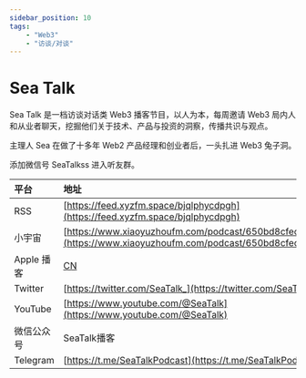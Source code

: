 ---
sidebar_position: 10
tags:
    - "Web3"
    - "访谈/对谈"
---

# Sea Talk

Sea Talk 是一档访谈对话类 Web3 播客节目，以人为本，每周邀请 Web3 局内人和从业者聊天，挖掘他们关于技术、产品与投资的洞察，传播共识与观点。

主理人 Sea 在做了十多年 Web2 产品经理和创业者后，一头扎进 Web3 兔子洞。

添加微信号 SeaTalkss 进入听友群。

| 平台 | 地址 |
|:--|:----|
| RSS | [https://feed.xyzfm.space/bjqlphycdpgh](https://feed.xyzfm.space/bjqlphycdpgh) |
| 小宇宙 | [https://www.xiaoyuzhoufm.com/podcast/650bd8cfece28aa30398f276](https://www.xiaoyuzhoufm.com/podcast/650bd8cfece28aa30398f276) |
| Apple 播客 | [CN](https://podcasts.apple.com/cn/podcast/sea-talk/id1709236319) |
| Twitter | [https://twitter.com/SeaTalk_](https://twitter.com/SeaTalk_) |
| YouTube | [https://www.youtube.com/@SeaTalk](https://www.youtube.com/@SeaTalk) |
| 微信公众号 | SeaTalk播客 |
| Telegram | [https://t.me/SeaTalkPodcast](https://t.me/SeaTalkPodcast) |
